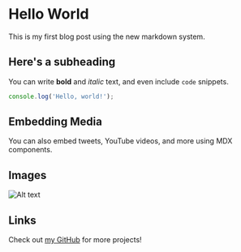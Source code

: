# Hello World

This is my first blog post using the new markdown system.

## Here's a subheading

You can write **bold** and *italic* text, and even include `code` snippets.

```javascript
console.log('Hello, world!');
```

## Embedding Media

You can also embed tweets, YouTube videos, and more using MDX components.

## Images

![Alt text](/toraja.jpeg)

## Links

Check out [my GitHub](https://github.com/andrew-je) for more projects!
